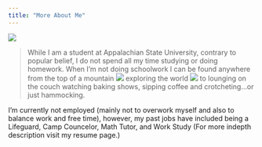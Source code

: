 ```yaml
---
title: "More About Me"
---
```


![](https://mathr.math.appstate.edu/s/8ba723dc65fc1a6ac6527/files/Repositories/hembreeja.github.io/Images/DSC_0569.JPG)  

> While I am a student at Appalachian State University, contrary to popular belief, I do not spend all my time studying or doing homework.
When I'm not doing schoolwork I can be found anywhere from the top of a mountain ![](https://mathr.math.appstate.edu/s/8ba723dc65fc1a6ac6527/files/Repositories/hembreeja.github.io/Images/IMG-0352.JPG)  exploring the world   ![](https://mathr.math.appstate.edu/s/8ba723dc65fc1a6ac6527/files/Repositories/hembreeja.github.io/Images/IMG-0068.JPG)  to lounging on the couch watching baking shows, sipping coffee and crotcheting...or just hammocking.  
  
I'm currently not employed (mainly not to overwork myself and also to balance work and free time), however, my past jobs have included being a Lifeguard, Camp Councelor, Math Tutor, and Work Study (For more indepth description visit my resume page.)

